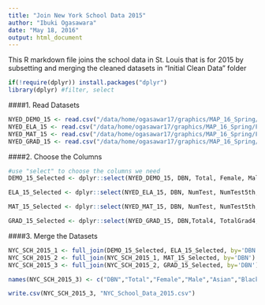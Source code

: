 ```yaml
---
title: "Join New York School Data 2015"
author: "Ibuki Ogasawara"
date: "May 18, 2016"
output: html_document
---
```


This R markdown file joins the school data in St. Louis that is for 2015 by subsetting and merging the cleaned datasets in "Initial Clean Data" folder
```r
if(!require(dplyr)) install.packages("dplyr")
library(dplyr) #filter, select
```

####1. Read Datasets
```r
NYED_DEMO_15 <- read.csv("/data/home/ogasawar17/graphics/MAP_16_Spring/Final/4. Initial Clean Data/New York/NYED_Demographics_2015_Cleaned.csv")
NYED_ELA_15 <- read.csv("/data/home/ogasawar17/graphics/MAP_16_Spring/Final/4. Initial Clean Data/New York/NYED_ELA_2015_Cleaned.csv")
NYED_MAT_15 <- read.csv("/data/home/ogasawar17/graphics/MAP_16_Spring/Final/4. Initial Clean Data/New York/NYED_MAT_2015_Cleaned.csv")
NYED_GRAD_15 <- read.csv("/data/home/ogasawar17/graphics/MAP_16_Spring/Final/4. Initial Clean Data/New York/NYED_Graduation_Rate_2015_Cleaned.csv")
```


####2. Choose the Columns
```r
#use "select" to choose the columns we need
DEMO_15_Selected <- dplyr::select(NYED_DEMO_15, DBN, Total, Female, Male, Asian, Black, Hispanic, White, Other, SWD, ELL, Poverty)

ELA_15_Selected <- dplyr::select(NYED_ELA_15, DBN, NumTest, NumTest5th, MeanScore, MeanScore5th, L1Num, L1Num5th, L2Num, L2Num5th, L3Num, L3Num5th, L4Num, L4Num5th, L34Num, L34Num5th, L34Pct, L34Pct5th, Improv, Improv5th)

MAT_15_Selected <- dplyr::select(NYED_MAT_15, DBN, NumTest, NumTest5th, MeanScore, MeanScore5th, L1Num, L1Num5th, L2Num, L2Num5th, L3Num, L3Num5th, L4Num, L4Num5th, L34Num, L34Num5th, L34Pct, L34Pct5th, Improv, Improv5th)

GRAD_15_Selected <- dplyr::select(NYED_GRAD_15, DBN,Total4, TotalGrad4, AllRegents4, AdvRegents4, Local4, StillEnroll4, DropOut4, Total6, TotalGrad6, AllRegents6, AdvRegents6, Local6, StillEnroll6, DropOut6)
```

####3. Merge the Datasets
```r
NYC_SCH_2015_1 <- full_join(DEMO_15_Selected, ELA_15_Selected, by='DBN')
NYC_SCH_2015_2 <- full_join(NYC_SCH_2015_1, MAT_15_Selected, by='DBN')
NYC_SCH_2015_3 <- full_join(NYC_SCH_2015_2, GRAD_15_Selected, by='DBN')

names(NYC_SCH_2015_3) <- c("DBN","Total","Female","Male","Asian","Black","Hispanic","White","Other","SWD","ELL","Poverty","NmTsELA","NmTs5ELA","MSELA","MS5ELA","L1NmELA","L1Nm5ELA","L2NmELA","L2Nm5ELA","L3NmELA","L3Nm5ELA","L4NmELA","L4Nm5ELA","L34NmELA","L34Nm5ELA","L34PcELA","L34Pc5ELA","ImprvELA","Imprv5ELA","NmTsMAT","NmTs5MAT","MSMAT","MS5MAT","L1NmMAT","L1Nm5MAT","L2NmMAT","L2Nm5MAT","L3NmMAT","L3Nm5MAT","L4NmMAT","L4Nm5MAT","L34NmMAT","L34Nm5MAT","L34PcMAT","L34Pc5MAT","ImprvMAT","Imprv5MAT","Total4","TtlGrad4","AllReg4","AdvRegs4","Local4","StlEnrl4","DropOut4","Total6","TtlGrad6","AllReg6","AdvRegs6","Local6","StlEnrl6","DropOut6")

write.csv(NYC_SCH_2015_3, "NYC_School_Data_2015.csv")
```


